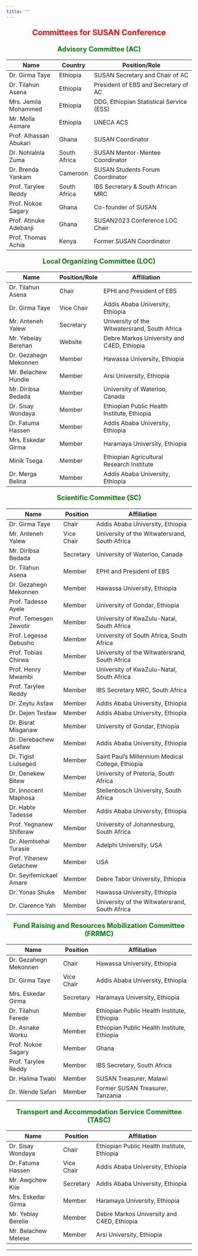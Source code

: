 ```yaml
---
title: ""
---
```


<div style="text-align: center;">
<p style="color: red; font-size: 1.5em; font-weight: bold;"> Committees for SUSAN Conference</p>

<p style="color: green; font-size: 1.3em; font-weight: bold;"> Advisory Committee (AC) </p>


| Name                     | Country       | Position/Role                                      |
|--------------------------|---------------|----------------------------------------------------|
| Dr. Girma Taye           | Ethiopia      | SUSAN Secretary and Chair of AC                    |
| Dr. Tilahun Asena        | Ethiopia      | President of EBS and Secretary of AC               |
| Mrs. Jemila Mohammed     | Ethiopia      | DDG, Ethiopian Statistical Service (ESS)          |
| Mr. Molla Asmare         | Ethiopia      | UNECA ACS                                         |
| Prof. Alhassan Abukari   | Ghana         | SUSAN Coordinator                                   |
| Dr. Nohlalnla Zuma       | South Africa  | SUSAN Mentor-Mentee Coordinator                     |
| Dr. Brenda Yankam        | Cameroon      | SUSAN Students Forum Coordinator                    |
| Prof. Tarylee Reddy      | South Africa  | IBS Secretary & South African MRC |
| Prof. Nokoe Sagary       | Ghana         | Co-founder of SUSAN                                 |
| Prof. Atinuke Adebanji   | Ghana         | SUSAN2023 Conference LOC Chair                      |
| Prof. Thomas Achia       | Kenya         | Former SUSAN Coordinator                            |

<p style="color: green; font-size: 1.3em; font-weight: bold;">Local Organizing Committee (LOC)</p>


| Name                     | Position/Role | Affiliation                                       |
|--------------------------|---------------|---------------------------------------------------|
| Dr. Tilahun Asena        | Chair         | EPHI and President of EBS                         |
| Dr. Girma Taye           | Vice Chair    | Addis Ababa University, Ethiopia                  |
| Mr. Anteneh Yalew        | Secretary     | University of the Witwatersrand, South Africa     |
| Mr. Yebelay Berehan      | Website       | Debre Markos University and C4ED, Ethiopia        |
| Dr. Gezahegn Mekonnen    | Member        | Hawassa University, Ethiopia                      |
| Mr. Belachew Hundie      | Member        | Arsi University, Ethiopia                         |
| Mr. Diribsa Bedada       | Member        | University of Waterloo, Canada                    |
| Dr. Sisay Wondaya        | Member        | Ethiopian Public Health Institute, Ethiopia       |
| Dr. Fatuma Hassen        | Member        | Addis Ababa University, Ethiopia                  |
| Mrs. Eskedar Girma       | Member        | Haramaya University, Ethiopia                     |
| Minik Tsega              | Member        | Ethiopian Agricultural Research Institute         |
| Dr. Merga Belina         | Member        | Addis Ababa University, Ethiopia                  |


<p style="color: green; font-size: 1.3em; font-weight: bold;">Scientific Committee (SC)</p>


| Name                     | Position       | Affiliation                                       |
|--------------------------|----------------|---------------------------------------------------|
| Dr. Girma Taye           | Chair          | Addis Ababa University, Ethiopia                  |
| Mr. Anteneh Yalew        | Vice Chair     | University of the Witwatersrand, South Africa     |
| Mr. Diribsa Bedada       | Secretary      | University of Waterloo, Canada                    |
| Dr. Tilahun Asena        | Member         | EPHI and President of EBS                         |
| Dr. Gezahegn Mekonnen    | Member         | Hawassa University, Ethiopia                      |
| Prof. Tadesse Ayele      | Member         | University of Gondar, Ethiopia                    |
| Prof. Temesgen Zewotir   | Member         | University of KwaZulu-Natal, South Africa         |
| Prof. Legesse Debusho    | Member         | University of South Africa, South Africa          |
| Prof. Tobias Chirwa      | Member         | University of the Witwatersrand, South Africa     |
| Prof. Henry Mwambi       | Member         | University of KwaZulu-Natal, South Africa         |
| Prof. Tarylee Reddy      | Member         | IBS Secretary MRC, South Africa                   |
| Dr. Zeytu Asfaw          | Member         | Addis Ababa University, Ethiopia                  |
| Dr. Dejen Tesfaw         | Member         | Addis Ababa University, Ethiopia                  |
| Dr. Bisrat Misganaw      | Member         | University of Gondar, Ethiopia                    |
| Dr. Derebachew Asefaw    | Member         | Addis Ababa University, Ethiopia                  |
| Dr. Tigist Liulseged     | Member         | Saint Paul’s Millennium Medical College, Ethiopia |
| Dr. Denekew Bitew        | Member         | University of Pretoria, South Africa              |
| Dr. Innocent Maphosa     | Member         | Stellenbosch University, South Africa             |
| Dr. Habte Tadesse        | Member         | Addis Ababa University, Ethiopia                  |
| Prof. Yegnanew Shiferaw  | Member         | University of Johannesburg, South Africa          |
| Dr. Alemtsehai Turasie   | Member         | Adelphi University, USA                           |
| Prof. Yihenew Getachew   | Member         | USA                                               |
| Dr. Seyifemickael Amare  | Member         | Debre Tabor University, Ethiopia                  |
| Dr. Yonas Shuke          | Member         | Hawassa University, Ethiopia                      |
| Dr. Clarence Yah         | Member         | University of the Witwatersrand, South Africa     |


<p style="color: green; font-size: 1.3em; font-weight: bold;">Fund Raising and Resources Mobilization Committee (FRRMC)</p>


| Name                      | Position       | Affiliation                                        |
|---------------------------|----------------|--------------------------------------------------|
| Dr. Gezahegn Mekonnen     | Chair          | Hawassa University, Ethiopia                     |
| Dr. Girma Taye           | Vice Chair     | Addis Ababa University, Ethiopia                  |
| Mrs. Eskedar Girma       | Secretary      | Haramaya University, Ethiopia                     |
| Dr. Tilahun Ferede       | Member         | Ethiopian Public Health Institute, Ethiopia       |
| Dr. Asnake Worku         | Member         | Ethiopian Public Health Institute, Ethiopia       |
| Prof. Nokoe Sagary       | Member         | Ghana                                             |
| Prof. Tarylee Reddy      | Member         | IBS Secretary, South Africa                       |
| Dr. Halima Twabi         | Member         | SUSAN Treasurer, Malawi                           |
| Dr. Wende Safari         | Member         | Former SUSAN Treasurer, Tanzania                  |


<p style="color: green; font-size: 1.3em; font-weight: bold;">Transport and Accommodation Service Committee (TASC)</p>

| Name                      | Position       | Affiliation                                      |
|---------------------------|----------------|--------------------------------------------------|
| Dr. Sisay Wondaya         | Chair          | Ethiopian Public Health Institute, Ethiopia      |
| Dr. Fatuma Hassen         | Vice Chair     | Addis Ababa University, Ethiopia                 |
| Mr. Awgchew Kiíe          | Secretary      | Addis Ababa University, Ethiopia                 |
| Mrs. Eskedar Girma        | Member         | Haramaya University, Ethiopia                    |
| Mr. Yeblay Berelie        | Member         | Debre Markos University and C4ED, Ethiopia       |
| Mr. Belachew Melese       | Member         | Arsi University, Ethiopia                        |

</div>

---